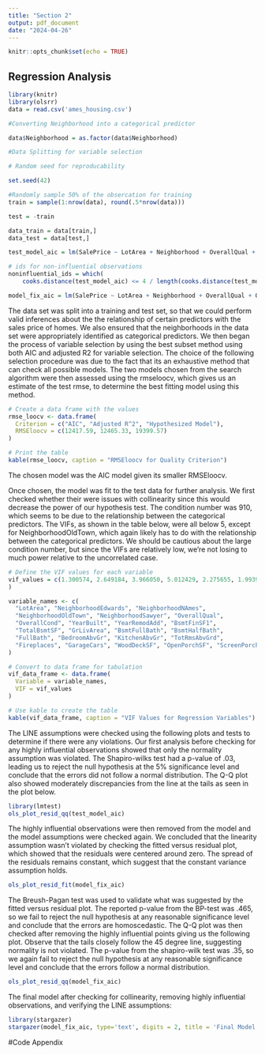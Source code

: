 ```yaml
---
title: "Section 2"
output: pdf_document
date: "2024-04-26"
---
```


```r
knitr::opts_chunk$set(echo = TRUE)
```

## Regression Analysis

```r
library(knitr)
library(olsrr)
data = read.csv('ames_housing.csv')

#Converting Neighborhood into a categorical predictor

data$Neighborhood = as.factor(data$Neighborhood)

```

```r
#Data Splitting for variable selection

# Random seed for reproducability

set.seed(42)

#Randomly sample 50% of the obsercation for training
train = sample(1:nrow(data), round(.5*nrow(data)))

test = -train

data_train = data[train,]
data_test = data[test,]
```

```r
test_model_aic = lm(SalePrice ~ LotArea + Neighborhood + OverallQual + OverallCond + YearBuilt + YearRemodAdd + BsmtFinSf1 + TotalBsmtSf + GrLivArea + BsmtFullBath + BsmtHalfBath + FullBath + BedroomAbvGr + KitchenAbvGr + TotRmsAbvGrd + Fireplaces + GarageCars + WoodDeckSf + OpenPorchSf + ScreenPorch, data = data_test)

```

```r
# ids for non-influential observations
noninfluential_ids = which(
    cooks.distance(test_model_aic) <= 4 / length(cooks.distance(test_model_aic)))
```


```r
model_fix_aic = lm(SalePrice ~ LotArea + Neighborhood + OverallQual + OverallCond + YearBuilt + YearRemodAdd + BsmtFinSf1 + TotalBsmtSf + GrLivArea + BsmtFullBath + BsmtHalfBath + FullBath + BedroomAbvGr + KitchenAbvGr + TotRmsAbvGrd + Fireplaces + GarageCars + WoodDeckSf + OpenPorchSf + ScreenPorch, data = data_test, subset=noninfluential_ids)
```



The data set was split into a training and test set, so that we could perform valid inferences about the the relationship of certain predictors with the sales price of homes. We also ensured that the neighborhoods in the data set were appropriately identified as categorical predictors. We then began the process of variable selection by using the best subset method using both AIC and adjusted R2 for variable selection. The choice of the following selection procedure was due to the fact that its an exhaustive method that can check all possible models. The two models chosen from the search algorithm were then assessed using the rmseloocv, which gives us an estimate of the test rmse, to determine the best fitting model using this method.

```r
# Create a data frame with the values
rmse_loocv <- data.frame(
  Criterion = c("AIC", "Adjusted R^2", "Hypothesized Model"),
  RMSEloocv = c(12417.59, 12465.33, 19399.57)
)

# Print the table
kable(rmse_loocv, caption = "RMSEloocv for Quality Criterion")
```

The chosen model was the AIC model given its smaller RMSEloocv.


Once chosen, the model was fit to the test data for further analysis. We first checked whether their were issues with collinearity since this would decrease the power of our hypothesis test. The condition number was 910, which seems to be due to the relationship between the categorical predictors. The VIFs, as shown in the table below, were all below 5, except for NeighborhoodOldTown, which again likely has to do with the relationship between the categorical predictors. We should be cautious about the large condition number, but since the VIFs are relatively low, we're not losing to much power relative to the uncorrelated case.

```r
# Define the VIF values for each variable
vif_values = c(1.300574, 2.649184, 3.966050, 5.012429, 2.275655, 1.993924, 1.701585, 3.572031, 1.845922, 1.913897, 1.882527, 3.111682, 1.679272,1.112376, 1.772713, 1.996536, 1.570560, 2.874547, 1.344416, 1.335036, 1.170969, 1.164659, 1.146769
)

variable_names <- c(
  "LotArea", "NeighborhoodEdwards", "NeighborhoodNAmes", 
  "NeighborhoodOldTown", "NeighborhoodSawyer", "OverallQual", 
  "OverallCond", "YearBuilt", "YearRemodAdd", "BsmtFinSF1", 
  "TotalBsmtSF", "GrLivArea", "BsmtFullBath", "BsmtHalfBath", 
  "FullBath", "BedroomAbvGr", "KitchenAbvGr", "TotRmsAbvGrd", 
  "Fireplaces", "GarageCars", "WoodDeckSF", "OpenPorchSF", "ScreenPorch"
)

# Convert to data frame for tabulation
vif_data_frame <- data.frame(
  Variable = variable_names,
  VIF = vif_values
)

# Use kable to create the table
kable(vif_data_frame, caption = "VIF Values for Regression Variables")
```

The LINE assumptions were checked using the following plots and tests to determine if there were any violations. Our first analysis before checking for any highly influential observations showed that only the normality assumption was violated. The Shapiro-wilks test had a p-value of .03, leading us to reject the null hypothesis at the 5% significance level and conclude that the errors did not follow a normal distribution. The Q-Q plot also showed moderately discrepancies from the line at the tails as seen in the plot below.

```r
library(lmtest)
ols_plot_resid_qq(test_model_aic)
```

The highly influential observations were then removed from the model and the model assumptions were checked again. We concluded that the linearity assumption wasn't violated by checking the fitted versus residual plot, which showed that the residuals were centered around zero. The spread of the residuals remains constant, which suggest that the constant variance assumption holds. 

```r
ols_plot_resid_fit(model_fix_aic)
```


The Breush-Pagan test was used to validate what was suggested by the fitted versus residual plot. The reported p-value from the BP-test was .465, so we fail to reject the null hypothesis at any reasonable significance level and conclude that the errors are homoscedastic. The Q-Q plot was then checked after removing the highly influential points giving us the following plot. Observe that the tails closely follow the 45 degree line, suggesting normality is not violated. The p-value from the shapiro-wilk test was .35, so we again fail to reject the null hypothesis at any reasonable significance level and conclude that the errors follow a normal distribution. 

```r
ols_plot_resid_qq(model_fix_aic)
```

The final model after checking for collinearity, removing highly influential observations, and verifying the LINE assumptions:

```r
library(stargazer)
stargazer(model_fix_aic, type='text', digits = 2, title = 'Final Model', style = 'qje')
```






#Code Appendix



